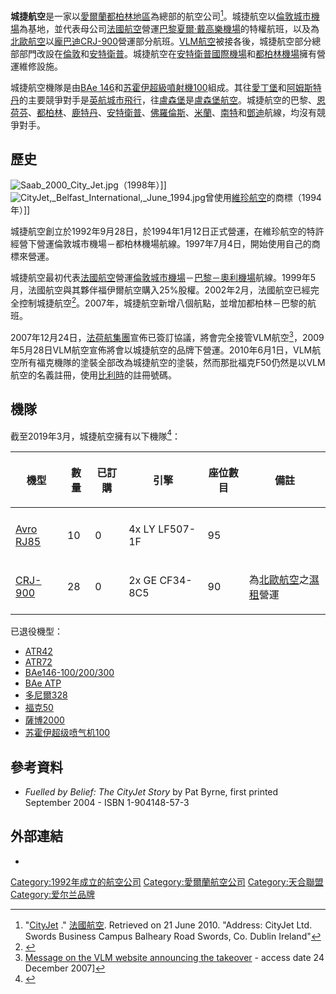{{Infobox Airline 
|airline      = 城捷航空 <br> CityJet
|logo         = Cityjet logo.svg
|IATA         = WX
|ICAO         = BCY
|callsign     = CITY-IRELAND
|parent       = [[法荷航集团|法荷航集团]]
|founded      = 1992年
|commenced    = 1994年
|headquarters = [[愛爾蘭|愛爾蘭]][[都柏林|都柏林]]
|key_people   =
|frequent_flyer = 
|lounge       = 
|alliance     = 
|hubs= [[巴黎戴高樂機場|巴黎戴高樂機場]] <br> [[赫尔辛基-万塔机场|赫尔辛基-万塔机场]] <br> [[布鲁塞尔机场|布鲁塞尔机场]]
|fleet_size   = 38
|destinations = 18
|website      = [http://www.cityjet.com cityjet.com]
}} 
'''城捷航空'''是一家以[[愛爾蘭|愛爾蘭]][[都柏林地區|都柏林地區]]為總部的航空公司<ref>"[http://corporate.airfrance.com/en/the-airline/subsidiaries/cityjet/ CityJet] {{Wayback|url=http://corporate.airfrance.com/en/the-airline/subsidiaries/cityjet/ |date=20101205051456 }}." [[法國航空|法國航空]]. Retrieved on 21 June 2010. "Address: CityJet Ltd. Swords Business Campus Balheary Road Swords, Co. Dublin Ireland"</ref>。城捷航空以[[倫敦城市機場|倫敦城市機場]]為基地，並代表母公司[[法國航空|法國航空]]營運[[巴黎夏爾·戴高樂機場|巴黎夏爾·戴高樂機場]]的特權航班，以及為[[北歐航空|北歐航空]]以[[龐巴迪CRJ700系列#CRJ900|龐巴迪CRJ-900]]營運部分航班。[[VLM航空|VLM航空]]被接各後，城捷航空部分總部部門改設在[[倫敦|倫敦]]和[[安特衛普|安特衛普]]。城捷航空在[[安特衛普國際機場|安特衛普國際機場]]和[[都柏林機場|都柏林機場]]擁有營運維修設施。

城捷航空機隊是由[[BAe_146|BAe 146]]和[[蘇霍伊超級噴氣機100|苏霍伊超級噴射機100]]組成。其往[[愛丁堡|愛丁堡]]和[[阿姆斯特丹|阿姆斯特丹]]的主要競爭對手是[[英航城市飛行者航空|英航城市飛行]]，往[[盧森堡|盧森堡]]是[[盧森堡航空|盧森堡航空]]。城捷航空的巴黎、[[恩荷芬|恩荷芬]]、[[都柏林|都柏林]]、[[鹿特丹|鹿特丹]]、[[安特衛普|安特衛普]]、[[佛羅倫斯|佛羅倫斯]]、[[米蘭|米蘭]]、[[南特|南特]]和[[鄧迪|鄧迪]]航線，均沒有競爭對手。

==歷史==
[[File:Saab_2000_City_Jet.jpg|thumb]]（1998年）]]
[[File:CityJet,_Belfast_International,_June_1994.jpg|thumb]]曾使用[[維珍航空|維珍航空]]的商標（1994年）]]

城捷航空創立於1992年9月28日，於1994年1月12日正式營運，在維珍航空的特許經營下營運倫敦城市機場－都柏林機場航線。1997年7月4日，開始使用自己的商標來營運。

城捷航空最初代表[[法國航空|法國航空]]營運[[倫敦城市機場|倫敦城市機場]]－[[巴黎－奧利機場|巴黎－奧利機場]]航線。1999年5月，法國航空與其夥伴福伊爾航空購入25%股權。2002年2月，法國航空已經完全控制城捷航空<ref>{{Cite web |url=http://www.cityjet.com/about-us/history/ |title=City Jey website - history |accessdate=2011-12-05 |archive-date=2011-12-16 |archive-url=https://web.archive.org/web/20111216172435/http://www.cityjet.com/about-us/history/ |dead-url=no }}</ref>。2007年，城捷航空新增八個航點，並增加都柏林－巴黎的航班。

2007年12月24日，[[法荷航集團|法荷航集團]]宣佈已簽訂協議，將會完全接管VLM航空<ref name="Take over">[http://www.flyvlm.com/emc.asp?pageId=1184 Message on the VLM website announcing the takeover] {{Wayback|url=http://www.flyvlm.com/emc.asp?pageId=1184 |date=20081114120639 }} - access date 24 December 2007]</ref>，2009年5月28日VLM航空宣佈將會以城捷航空的品牌下營運。2010年6月1日，VLM航空所有福克機隊的塗裝全部改為城捷航空的塗裝，然而那批福克F50仍然是以VLM航空的名義註冊，使用[[比利時|比利時]]的註冊號碼。

==機隊==
截至2019年3月，城捷航空擁有以下機隊<ref>{{cite web|url=https://www.planespotters.net/airline/Cityjet|title=Cityjet Fleet Details and History|publisher=|accessdate=2017-06-18|archive-date=2019-05-19|archive-url=https://web.archive.org/web/20190519231950/https://www.planespotters.net/airline/Cityjet|dead-url=no}}</ref>：
{|class="wikitable"
!rowspan="1"|機型
!rowspan="1"|數量
!rowspan="1"|已訂購
!rowspan="1"|引擎
!rowspan="1"|座位數目
!rowspan="1"|備註
|-
|- 
|[[BAe_146|Avro RJ85]]
|10
|0
|4x LY LF507-1F
|95
|
|-
|[[庞巴迪CRJ700系列|CRJ-900]]
|28
|0
|2x GE CF34-8C5
|90
|為[[北歐航空|北歐航空]]之[[濕租|濕租]]營運
|}

已退役機型：
*[[ATR42|ATR42]]
*[[ATR72|ATR72]]
*[[BAe146|BAe146-100/200/300]]
*[[BAe_ATP|BAe ATP]]
*[[多尼爾328|多尼爾328]]
*[[福克50|福克50]]
*[[薩博2000|薩博2000]]
*[[苏霍伊超级喷气机100|苏霍伊超级喷气机100]]

==參考資料==
{{Reflist}}
* ''Fuelled by Belief: The CityJet Story'' by Pat Byrne, first printed September 2004 - ISBN 1-904148-57-3

==外部連結==
*{{官方網站|http://www.cityjet.com}}

{{天合聯盟}}
{{爱尔兰航空公司}}
{{IATA成員|歐洲}}
[[Category:1992年成立的航空公司|Category:1992年成立的航空公司]]
[[Category:愛爾蘭航空公司|Category:愛爾蘭航空公司]]
[[Category:天合聯盟|Category:天合聯盟]]
[[Category:爱尔兰品牌|Category:爱尔兰品牌]]